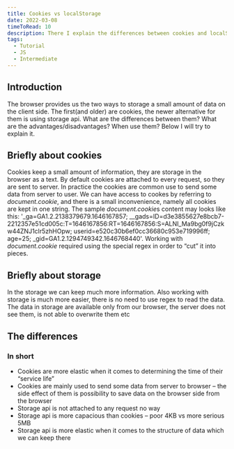 ```yaml
---
title: Cookies vs localStorage
date: 2022-03-08
timeToRead: 10
description: There I explain the differences between cookies and localStorage.
tags:
  - Tutorial
  - JS
  - Intermediate
---
```

<article>
  <h2>Introduction</h2>
  <p>The browser provides us the two ways to storage a small amount of data on the client side. The first(and older) are cookies, the newer alternative for them is using storage api. What are the differences between them? What are the advantages/disadvantages? When use them? Below I will try to explain it.</p>
</article>
<article>
  <h2>Briefly about cookies</h2>
  <p>
  Cookies keep a small amount of information, they are storage in the browser as a text. By default cookies are attached to every request, so they are sent to server. In practice the cookies are common use to send some data from server to user. We can have access to cookes by referring to <i>document.cookie</i>, and there is a small inconvenience, namely all cookies are kept in one string. The sample <i>document.cookie</i>s content may looks like this:  '_ga=GA1.2.2138379679.1646167857; __gads=ID=d3e3855627e8bcb7-2212357e51cd005c:T=1646167856:RT=1646167856:S=ALNI_Ma9bg0f9jCzkw44ZNJ1clr5zhHOpw; userid=e520c30b6ef0cc36680c953e719996ff; age=25; _gid=GA1.2.1294749342.1646768440'. Working with <i>document.cookie</i> required using the special regex in order to “cut” it into pieces.</p>
</article>

<article>
  <h2>Briefly about storage</h2>
  <p>In the storage we can keep much more information. Also working with storage is much more easier, there is no need to use regex to read the data. The data in storage are available only from our browser, the server does not see them, is not able to overwrite them etc</p>
</article>

<article>
  <h2>The differences</h2>
  <h3>In short</h3>
  <ul>
    <li>Cookies are more elastic when it comes to determining the time of their “service life”</li>
    <li>Cookies are mainly used to send some data from server to browser – the side effect of them is possibility to save data on the browser side from the browser</li>
    <li>Storage api is not attached to any request no way</li>
    <li>Storage api is more capacious than cookies – poor 4KB vs more serious 5MB</li>
    <li>Storage api is more elastic when it comes to the structure of data which we can keep there</li>
  </ul>
</article>